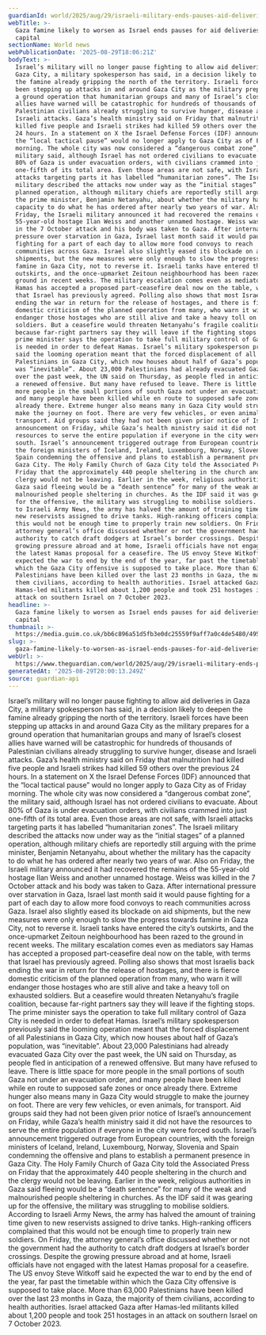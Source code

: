 ```yaml
---
guardianId: world/2025/aug/29/israeli-military-ends-pauses-aid-deliveries-gaza-city-famine
webTitle: >-
  Gaza famine likely to worsen as Israel ends pauses for aid deliveries in
  capital
sectionName: World news
webPublicationDate: '2025-08-29T18:06:21Z'
bodyText: >-
  Israel’s military will no longer pause fighting to allow aid deliveries in
  Gaza City, a military spokesperson has said, in a decision likely to deepen
  the famine already gripping the north of the territory. Israeli forces have
  been stepping up attacks in and around Gaza City as the military prepares for
  a ground operation that humanitarian groups and many of Israel’s closest
  allies have warned will be catastrophic for hundreds of thousands of
  Palestinian civilians already struggling to survive hunger, disease and
  Israeli attacks. Gaza’s health ministry said on Friday that malnutrition had
  killed five people and Israeli strikes had killed 59 others over the previous
  24 hours. In a statement on X the Israel Defense Forces (IDF) announced that
  the “local tactical pause” would no longer apply to Gaza City as of Friday
  morning. The whole city was now considered a “dangerous combat zone”, the
  military said, although Israel has not ordered civilians to evacuate. About
  80% of Gaza is under evacuation orders, with civilians crammed into just
  one-fifth of its total area. Even those areas are not safe, with Israeli
  attacks targeting parts it has labelled “humanitarian zones”. The Israeli
  military described the attacks now under way as the “initial stages” of a
  planned operation, although military chiefs are reportedly still arguing with
  the prime minister, Benjamin Netanyahu, about whether the military has the
  capacity to do what he has ordered after nearly two years of war. Also on
  Friday, the Israeli military announced it had recovered the remains of the
  55-year-old hostage Ilan Weiss and another unnamed hostage. Weiss was killed
  in the 7 October attack and his body was taken to Gaza. After international
  pressure over starvation in Gaza, Israel last month said it would pause
  fighting for a part of each day to allow more food convoys to reach
  communities across Gaza. Israel also slightly eased its blockade on aid
  shipments, but the new measures were only enough to slow the progress towards
  famine in Gaza City, not to reverse it. Israeli tanks have entered the city’s
  outskirts, and the once-upmarket Zeitoun neighbourhood has been razed to the
  ground in recent weeks. The military escalation comes even as mediators say
  Hamas has accepted a proposed part-ceasefire deal now on the table, with terms
  that Israel has previously agreed. Polling also shows that most Israelis back
  ending the war in return for the release of hostages, and there is fierce
  domestic criticism of the planned operation from many, who warn it will
  endanger those hostages who are still alive and take a heavy toll on exhausted
  soldiers. But a ceasefire would threaten Netanyahu’s fragile coalition,
  because far-right partners say they will leave if the fighting stops. The
  prime minister says the operation to take full military control of Gaza City
  is needed in order to defeat Hamas. Israel’s military spokesperson previously
  said the looming operation meant that the forced displacement of all
  Palestinians in Gaza City, which now houses about half of Gaza’s population,
  was “inevitable”. About 23,000 Palestinians had already evacuated Gaza City
  over the past week, the UN said on Thursday, as people fled in anticipation of
  a renewed offensive. But many have refused to leave. There is little space for
  more people in the small portions of south Gaza not under an evacuation order,
  and many people have been killed while en route to supposed safe zones or once
  already there. Extreme hunger also means many in Gaza City would struggle to
  make the journey on foot. There are very few vehicles, or even animals, for
  transport. Aid groups said they had not been given prior notice of Israel’s
  announcement on Friday, while Gaza’s health ministry said it did not have the
  resources to serve the entire population if everyone in the city were forced
  south. Israel’s announcement triggered outrage from European countries, with
  the foreign ministers of Iceland, Ireland, Luxembourg, Norway, Slovenia and
  Spain condemning the offensive and plans to establish a permanent presence in
  Gaza City. The Holy Family Church of Gaza City told the Associated Press on
  Friday that the approximately 440 people sheltering in the church and the
  clergy would not be leaving. Earlier in the week, religious authorities in
  Gaza said fleeing would be a “death sentence” for many of the weak and
  malnourished people sheltering in churches. As the IDF said it was gearing up
  for the offensive, the military was struggling to mobilise soldiers. According
  to Israeli Army News, the army has halved the amount of training time given to
  new reservists assigned to drive tanks. High-ranking officers complained that
  this would not be enough time to properly train new soldiers. On Friday, the
  attorney general’s office discussed whether or not the government had the
  authority to catch draft dodgers at Israel’s border crossings. Despite the
  growing pressure abroad and at home, Israeli officials have not engaged with
  the latest Hamas proposal for a ceasefire. The US envoy Steve Witkoff said he
  expected the war to end by the end of the year, far past the timetable within
  which the Gaza City offensive is supposed to take place. More than 63,000
  Palestinians have been killed over the last 23 months in Gaza, the majority of
  them civilians, according to health authorities. Israel attacked Gaza after
  Hamas-led militants killed about 1,200 people and took 251 hostages in an
  attack on southern Israel on 7 October 2023.
headline: >-
  Gaza famine likely to worsen as Israel ends pauses for aid deliveries in
  capital
thumbnail: >-
  https://media.guim.co.uk/bb6c896a51d5fb3e0dc25559f9aff7a0c4de5480/495_0_6228_4983/500.jpg
slug: >-
  gaza-famine-likely-to-worsen-as-israel-ends-pauses-for-aid-deliveries-in-capital
webUrl: >-
  https://www.theguardian.com/world/2025/aug/29/israeli-military-ends-pauses-aid-deliveries-gaza-city-famine
generatedAt: '2025-08-29T20:00:13.249Z'
source: guardian-api
---
```

Israel’s military will no longer pause fighting to allow aid deliveries in Gaza City, a military spokesperson has said, in a decision likely to deepen the famine already gripping the north of the territory. Israeli forces have been stepping up attacks in and around Gaza City as the military prepares for a ground operation that humanitarian groups and many of Israel’s closest allies have warned will be catastrophic for hundreds of thousands of Palestinian civilians already struggling to survive hunger, disease and Israeli attacks. Gaza’s health ministry said on Friday that malnutrition had killed five people and Israeli strikes had killed 59 others over the previous 24 hours. In a statement on X the Israel Defense Forces (IDF) announced that the “local tactical pause” would no longer apply to Gaza City as of Friday morning. The whole city was now considered a “dangerous combat zone”, the military said, although Israel has not ordered civilians to evacuate. About 80% of Gaza is under evacuation orders, with civilians crammed into just one-fifth of its total area. Even those areas are not safe, with Israeli attacks targeting parts it has labelled “humanitarian zones”. The Israeli military described the attacks now under way as the “initial stages” of a planned operation, although military chiefs are reportedly still arguing with the prime minister, Benjamin Netanyahu, about whether the military has the capacity to do what he has ordered after nearly two years of war. Also on Friday, the Israeli military announced it had recovered the remains of the 55-year-old hostage Ilan Weiss and another unnamed hostage. Weiss was killed in the 7 October attack and his body was taken to Gaza. After international pressure over starvation in Gaza, Israel last month said it would pause fighting for a part of each day to allow more food convoys to reach communities across Gaza. Israel also slightly eased its blockade on aid shipments, but the new measures were only enough to slow the progress towards famine in Gaza City, not to reverse it. Israeli tanks have entered the city’s outskirts, and the once-upmarket Zeitoun neighbourhood has been razed to the ground in recent weeks. The military escalation comes even as mediators say Hamas has accepted a proposed part-ceasefire deal now on the table, with terms that Israel has previously agreed. Polling also shows that most Israelis back ending the war in return for the release of hostages, and there is fierce domestic criticism of the planned operation from many, who warn it will endanger those hostages who are still alive and take a heavy toll on exhausted soldiers. But a ceasefire would threaten Netanyahu’s fragile coalition, because far-right partners say they will leave if the fighting stops. The prime minister says the operation to take full military control of Gaza City is needed in order to defeat Hamas. Israel’s military spokesperson previously said the looming operation meant that the forced displacement of all Palestinians in Gaza City, which now houses about half of Gaza’s population, was “inevitable”. About 23,000 Palestinians had already evacuated Gaza City over the past week, the UN said on Thursday, as people fled in anticipation of a renewed offensive. But many have refused to leave. There is little space for more people in the small portions of south Gaza not under an evacuation order, and many people have been killed while en route to supposed safe zones or once already there. Extreme hunger also means many in Gaza City would struggle to make the journey on foot. There are very few vehicles, or even animals, for transport. Aid groups said they had not been given prior notice of Israel’s announcement on Friday, while Gaza’s health ministry said it did not have the resources to serve the entire population if everyone in the city were forced south. Israel’s announcement triggered outrage from European countries, with the foreign ministers of Iceland, Ireland, Luxembourg, Norway, Slovenia and Spain condemning the offensive and plans to establish a permanent presence in Gaza City. The Holy Family Church of Gaza City told the Associated Press on Friday that the approximately 440 people sheltering in the church and the clergy would not be leaving. Earlier in the week, religious authorities in Gaza said fleeing would be a “death sentence” for many of the weak and malnourished people sheltering in churches. As the IDF said it was gearing up for the offensive, the military was struggling to mobilise soldiers. According to Israeli Army News, the army has halved the amount of training time given to new reservists assigned to drive tanks. High-ranking officers complained that this would not be enough time to properly train new soldiers. On Friday, the attorney general’s office discussed whether or not the government had the authority to catch draft dodgers at Israel’s border crossings. Despite the growing pressure abroad and at home, Israeli officials have not engaged with the latest Hamas proposal for a ceasefire. The US envoy Steve Witkoff said he expected the war to end by the end of the year, far past the timetable within which the Gaza City offensive is supposed to take place. More than 63,000 Palestinians have been killed over the last 23 months in Gaza, the majority of them civilians, according to health authorities. Israel attacked Gaza after Hamas-led militants killed about 1,200 people and took 251 hostages in an attack on southern Israel on 7 October 2023.
